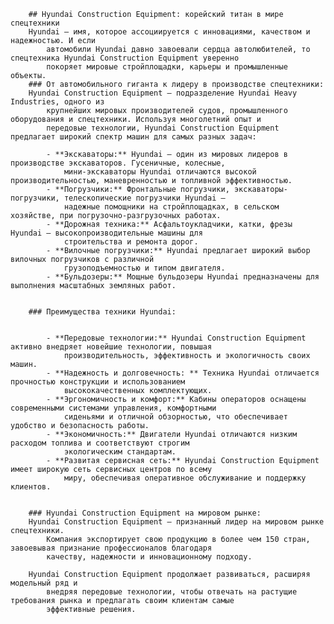

		## Hyundai Construction Equipment: корейский титан в мире спецтехники
		Hyundai – имя, которое ассоциируется с инновациями, качеством и надежностью. И если
			автомобили Hyundai давно завоевали сердца автолюбителей, то спецтехника Hyundai Construction Equipment уверенно
			покоряет мировые стройплощадки, карьеры и промышленные объекты.
		### От автомобильного гиганта к лидеру в производстве спецтехники:
		Hyundai Construction Equipment – подразделение Hyundai Heavy Industries, одного из
			крупнейших мировых производителей судов, промышленного оборудования и спецтехники. Используя многолетний опыт и
			передовые технологии, Hyundai Construction Equipment предлагает широкий спектр машин для самых разных задач:

			- **Экскаваторы:** Hyundai – один из мировых лидеров в производстве экскаваторов. Гусеничные, колесные,
				мини-экскаваторы Hyundai отличаются высокой производительностью, маневренностью и топливной эффективностью.
			- **Погрузчики:** Фронтальные погрузчики, экскаваторы-погрузчики, телескопические погрузчики Hyundai –
				надежные помощники на стройплощадках, в сельском хозяйстве, при погрузочно-разгрузочных работах.
			- **Дорожная техника:** Асфальтоукладчики, катки, фрезы Hyundai – высокопроизводительные машины для
				строительства и ремонта дорог.
			- **Вилочные погрузчики:** Hyundai предлагает широкий выбор вилочных погрузчиков с различной
				грузоподъемностью и типом двигателя.
			- **Бульдозеры:** Мощные бульдозеры Hyundai предназначены для выполнения масштабных земляных работ.


		### Преимущества техники Hyundai:


			- **Передовые технологии:** Hyundai Construction Equipment активно внедряет новейшие технологии, повышая
				производительность, эффективность и экологичность своих машин.
			- **Надежность и долговечность: ** Техника Hyundai отличается прочностью конструкции и использованием
				высококачественных комплектующих.
			- **Эргономичность и комфорт:** Кабины операторов оснащены современными системами управления, комфортными
				сиденьями и отличной обзорностью, что обеспечивает удобство и безопасность работы.
			- **Экономичность:** Двигатели Hyundai отличаются низким расходом топлива и соответствуют строгим
				экологическим стандартам.
			- **Развитая сервисная сеть:** Hyundai Construction Equipment имеет широкую сеть сервисных центров по всему
				миру, обеспечивая оперативное обслуживание и поддержку клиентов.


		### Hyundai Construction Equipment на мировом рынке:
		Hyundai Construction Equipment – признанный лидер на мировом рынке спецтехники.
			Компания экспортирует свою продукцию в более чем 150 стран, завоевывая признание профессионалов благодаря
			качеству, надежности и инновационному подходу.

		Hyundai Construction Equipment продолжает развиваться, расширяя модельный ряд и
			внедряя передовые технологии, чтобы отвечать на растущие требования рынка и предлагать своим клиентам самые
			эффективные решения.



